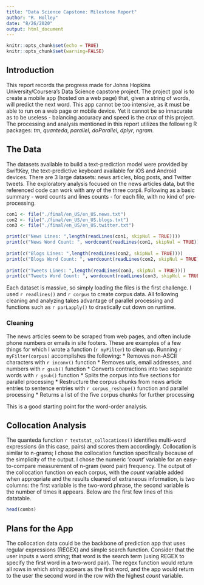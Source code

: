 ```yaml
---
title: "Data Science Capstone: Milestone Report"
author: "R. Holley"
date: "8/26/2020"
output: html_document
---
```


```r
knitr::opts_chunk$set(echo = TRUE)
knitr::opts_chunk$set(warning=FALSE)
```

## Introduction

This report records the progress made for Johns Hopkins University/Coursera's Data Science capstone project. The project goal is to create a mobile app (hosted on a web page) that, given a string of words, will predict the next word. This app cannot be too intensive, as it must be able to run on a web page or mobile device. Yet it cannot be so innacurate as to be useless - balancing accuracy and speed is the crux of this project. The processing and analysis mentioned in this report utilizes the following R packages: *tm*, *quanteda*, *parallel*, *doParallel*, *dplyr*, *ngram*.

## The Data

The datasets available to build a text-prediction model were provided by SwiftKey, the text-predictive keyboard available for iOS and Android devices. There are 3 large datasets: news articles, blog posts, and Twitter tweets. The exploratory analysis focused on the news articles data, but the referenced code can work with any of the three corpii. Following as a basic summary - word counts and lines counts - for each file, with no kind of pre-processing.

```r
con1 <- file("./final/en_US/en_US.news.txt")
con2 <- file("./final/en_US/en_US.blogs.txt")
con3 <- file("./final/en_US/en_US.twitter.txt")

print(c("News Lines: ",length(readLines(con1, skipNul = TRUE))))
print(c("News Word Count: ", wordcount(readLines(con1, skipNul = TRUE))))
      
print(c("Blogs Lines: ",length(readLines(con2, skipNul = TRUE))))
print(c("Blogs Word Count: ", wordcount(readLines(con2, skipNul = TRUE))))
      
print(c("Tweets Lines: ",length(readLines(con3, skipNul = TRUE))))
print(c("Tweets Word Count: ", wordcount(readLines(con3, skipNul = TRUE))))
```

Each dataset is massive, so simply loading the files is the first challenge. I used `r readlines()` and `r corpus` to create corpus data. All following cleaning and analyzing takes advantage of parallel processing and functions such as `r parLapply()` to drastically cut down on runtime.

### Cleaning
The news articles seem to be scraped from web pages, and often include phone numbers or emails in site footers. These are examples of a few things for which I wrote a function (`r myFilter`) to clean up. Running `r myFilter(corpus)` accomplishes the following:
* Removes non-ASCII characters with `r inconv()` function
* Removes urls, email addresses, and numbers with `r gsub()` function
* Converts contractions into two separate words with `r gsub()` function
* Splits the corpus into five sections for parallel processing
* Restructure the corpus chunks from news article entries to sentence entries with `r corpus_reshape()` function and parallel processing
* Returns a list of the five corpus chunks for further processing

This is a good starting point for the word-order analysis.

## Collocation Analysis
The quanteda function `r textstat_collocations()` identifies multi-word expressions (in this case, pairs) and scores them accordingly. Collocation is similar to n-grams; I chose the collocation function specifically because of the simplicity of the output. I chose the numeric '*count*' variable for an easy-to-compare measurement of n-gram (word pair) frequency. The output of the collocation function on each corpus, with the *count* variable added when appropriate and the results cleaned of extraneous information, is two columns: the first variable is the two-word phrase, the second variable is the number of times it appears. Below are the first few lines of this datatable.

```r
head(combs)
```
## Plans for the App
The collocation data could be the backbone of prediction app that uses regular expressions (REGEX) and simple search function. Consider that the user inputs a word *string*; that word is the search term (using REGEX to specify the first word in a two-word pair). The regex function would return all rows in which *string* appears as the first word, and the app would return to the user the second word in the row with the highest *count* variable. 

